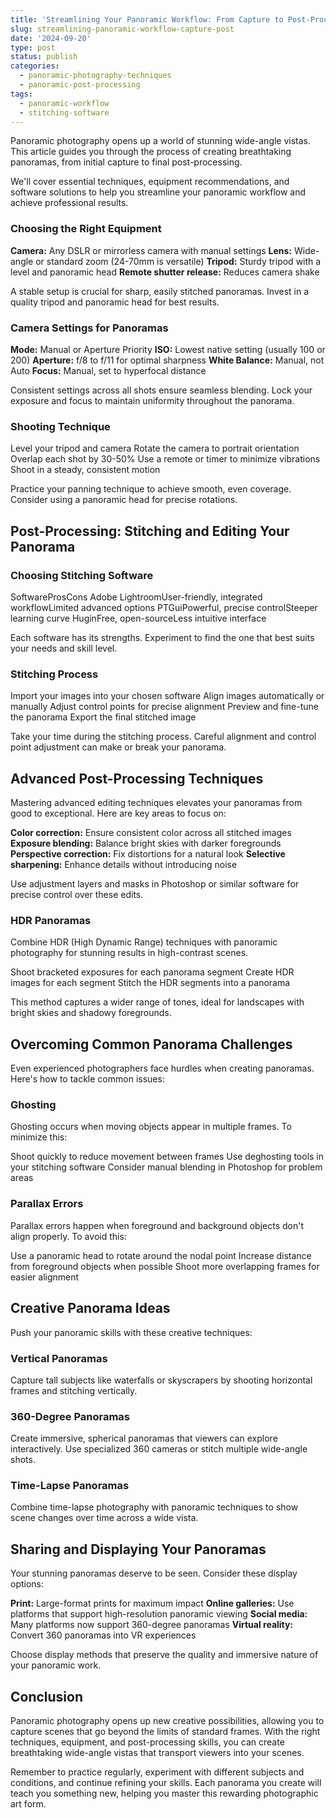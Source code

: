 ```yaml
---
title: 'Streamlining Your Panoramic Workflow: From Capture to Post-Processing'
slug: streamlining-panoramic-workflow-capture-post
date: '2024-09-20'
type: post
status: publish
categories:
  - panoramic-photography-techniques
  - panoramic-post-processing
tags:
  - panoramic-workflow
  - stitching-software
---
```


Panoramic photography opens up a world of stunning wide-angle vistas. This article guides you through the process of creating breathtaking panoramas, from initial capture to final post-processing.

We'll cover essential techniques, equipment recommendations, and software solutions to help you streamline your panoramic workflow and achieve professional results.

### Choosing the Right Equipment

**Camera:** Any DSLR or mirrorless camera with manual settings
**Lens:** Wide-angle or standard zoom (24-70mm is versatile)
**Tripod:** Sturdy tripod with a level and panoramic head
**Remote shutter release:** Reduces camera shake

A stable setup is crucial for sharp, easily stitched panoramas. Invest in a quality tripod and panoramic head for best results.

### Camera Settings for Panoramas

**Mode:** Manual or Aperture Priority
**ISO:** Lowest native setting (usually 100 or 200)
**Aperture:** f/8 to f/11 for optimal sharpness
**White Balance:** Manual, not Auto
**Focus:** Manual, set to hyperfocal distance

Consistent settings across all shots ensure seamless blending. Lock your exposure and focus to maintain uniformity throughout the panorama.

### Shooting Technique

Level your tripod and camera
Rotate the camera to portrait orientation
Overlap each shot by 30-50%
Use a remote or timer to minimize vibrations
Shoot in a steady, consistent motion

Practice your panning technique to achieve smooth, even coverage. Consider using a panoramic head for precise rotations.

## Post-Processing: Stitching and Editing Your Panorama

### Choosing Stitching Software

SoftwareProsCons
Adobe LightroomUser-friendly, integrated workflowLimited advanced options
PTGuiPowerful, precise controlSteeper learning curve
HuginFree, open-sourceLess intuitive interface

Each software has its strengths. Experiment to find the one that best suits your needs and skill level.

### Stitching Process

Import your images into your chosen software
Align images automatically or manually
Adjust control points for precise alignment
Preview and fine-tune the panorama
Export the final stitched image

Take your time during the stitching process. Careful alignment and control point adjustment can make or break your panorama.

## Advanced Post-Processing Techniques

Mastering advanced editing techniques elevates your panoramas from good to exceptional. Here are key areas to focus on:

**Color correction:** Ensure consistent color across all stitched images
**Exposure blending:** Balance bright skies with darker foregrounds
**Perspective correction:** Fix distortions for a natural look
**Selective sharpening:** Enhance details without introducing noise

Use adjustment layers and masks in Photoshop or similar software for precise control over these edits.

### HDR Panoramas

Combine HDR (High Dynamic Range) techniques with panoramic photography for stunning results in high-contrast scenes.

Shoot bracketed exposures for each panorama segment
Create HDR images for each segment
Stitch the HDR segments into a panorama

This method captures a wider range of tones, ideal for landscapes with bright skies and shadowy foregrounds.

## Overcoming Common Panorama Challenges

Even experienced photographers face hurdles when creating panoramas. Here's how to tackle common issues:

### Ghosting

Ghosting occurs when moving objects appear in multiple frames. To minimize this:

Shoot quickly to reduce movement between frames
Use deghosting tools in your stitching software
Consider manual blending in Photoshop for problem areas

### Parallax Errors

Parallax errors happen when foreground and background objects don't align properly. To avoid this:

Use a panoramic head to rotate around the nodal point
Increase distance from foreground objects when possible
Shoot more overlapping frames for easier alignment

## Creative Panorama Ideas

Push your panoramic skills with these creative techniques:

### Vertical Panoramas

Capture tall subjects like waterfalls or skyscrapers by shooting horizontal frames and stitching vertically.

### 360-Degree Panoramas

Create immersive, spherical panoramas that viewers can explore interactively. Use specialized 360 cameras or stitch multiple wide-angle shots.

### Time-Lapse Panoramas

Combine time-lapse photography with panoramic techniques to show scene changes over time across a wide vista.

## Sharing and Displaying Your Panoramas

Your stunning panoramas deserve to be seen. Consider these display options:

**Print:** Large-format prints for maximum impact
**Online galleries:** Use platforms that support high-resolution panoramic viewing
**Social media:** Many platforms now support 360-degree panoramas
**Virtual reality:** Convert 360 panoramas into VR experiences

Choose display methods that preserve the quality and immersive nature of your panoramic work.

## Conclusion

Panoramic photography opens up new creative possibilities, allowing you to capture scenes that go beyond the limits of standard frames. With the right techniques, equipment, and post-processing skills, you can create breathtaking wide-angle vistas that transport viewers into your scenes.

Remember to practice regularly, experiment with different subjects and conditions, and continue refining your skills. Each panorama you create will teach you something new, helping you master this rewarding photographic art form.
